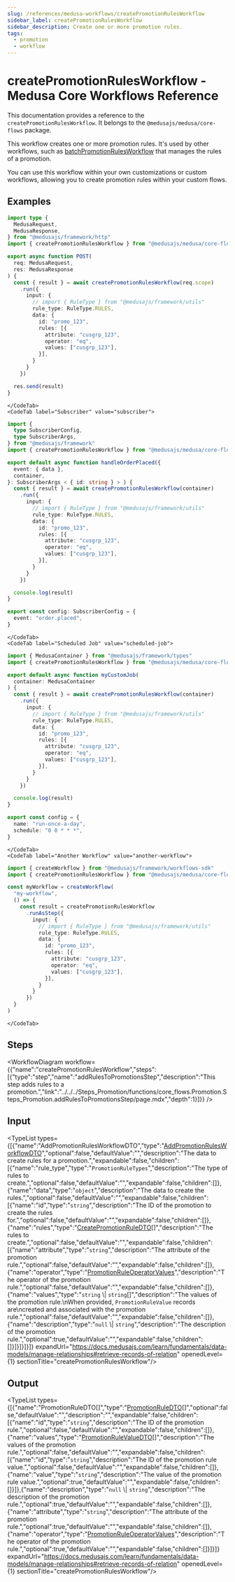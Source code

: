 ```yaml
---
slug: /references/medusa-workflows/createPromotionRulesWorkflow
sidebar_label: createPromotionRulesWorkflow
sidebar_description: Create one or more promotion rules.
tags:
  - promotion
  - workflow
---
```



# createPromotionRulesWorkflow - Medusa Core Workflows Reference

This documentation provides a reference to the `createPromotionRulesWorkflow`. It belongs to the `@medusajs/medusa/core-flows` package.

This workflow creates one or more promotion rules. It's used by other workflows,
such as [batchPromotionRulesWorkflow](../core_flows.Promotion.Workflows_Promotion.batchPromotionRulesWorkflow/page.mdx) that manages the rules of a promotion.

You can use this workflow within your own customizations or custom workflows, allowing you to
create promotion rules within your custom flows.

<SourceCodeLink link="https://github.com/medusajs/medusa/blob/cab00ff2b8935fdd788157ee36402ae59b079268/packages/core/core-flows/src/promotion/workflows/create-promotion-rules.ts#L43" />

## Examples

<CodeTabs group="workflow-exection">
    <CodeTab label="API Route" value="api-route">
    
```ts title="src/api/workflow/route.ts"
import type {
  MedusaRequest,
  MedusaResponse,
} from "@medusajs/framework/http"
import { createPromotionRulesWorkflow } from "@medusajs/medusa/core-flows"

export async function POST(
  req: MedusaRequest,
  res: MedusaResponse
) {
  const { result } = await createPromotionRulesWorkflow(req.scope)
    .run({
      input: {
        // import { RuleType } from "@medusajs/framework/utils"
        rule_type: RuleType.RULES,
        data: {
          id: "promo_123",
          rules: [{
            attribute: "cusgrp_123",
            operator: "eq",
            values: ["cusgrp_123"],
          }],
        }
      }
    })

  res.send(result)
}
```

    </CodeTab>
    <CodeTab label="Subscriber" value="subscriber">
    
```ts title="src/subscribers/order-placed.ts"
import {
  type SubscriberConfig,
  type SubscriberArgs,
} from "@medusajs/framework"
import { createPromotionRulesWorkflow } from "@medusajs/medusa/core-flows"

export default async function handleOrderPlaced({
  event: { data },
  container,
}: SubscriberArgs < { id: string } > ) {
  const { result } = await createPromotionRulesWorkflow(container)
    .run({
      input: {
        // import { RuleType } from "@medusajs/framework/utils"
        rule_type: RuleType.RULES,
        data: {
          id: "promo_123",
          rules: [{
            attribute: "cusgrp_123",
            operator: "eq",
            values: ["cusgrp_123"],
          }],
        }
      }
    })

  console.log(result)
}

export const config: SubscriberConfig = {
  event: "order.placed",
}
```

    </CodeTab>
    <CodeTab label="Scheduled Job" value="scheduled-job">
    
```ts title="src/jobs/message-daily.ts"
import { MedusaContainer } from "@medusajs/framework/types"
import { createPromotionRulesWorkflow } from "@medusajs/medusa/core-flows"

export default async function myCustomJob(
  container: MedusaContainer
) {
  const { result } = await createPromotionRulesWorkflow(container)
    .run({
      input: {
        // import { RuleType } from "@medusajs/framework/utils"
        rule_type: RuleType.RULES,
        data: {
          id: "promo_123",
          rules: [{
            attribute: "cusgrp_123",
            operator: "eq",
            values: ["cusgrp_123"],
          }],
        }
      }
    })

  console.log(result)
}

export const config = {
  name: "run-once-a-day",
  schedule: "0 0 * * *",
}
```

    </CodeTab>
    <CodeTab label="Another Workflow" value="another-workflow">
    
```ts title="src/workflows/my-workflow.ts"
import { createWorkflow } from "@medusajs/framework/workflows-sdk"
import { createPromotionRulesWorkflow } from "@medusajs/medusa/core-flows"

const myWorkflow = createWorkflow(
  "my-workflow",
  () => {
    const result = createPromotionRulesWorkflow
      .runAsStep({
        input: {
          // import { RuleType } from "@medusajs/framework/utils"
          rule_type: RuleType.RULES,
          data: {
            id: "promo_123",
            rules: [{
              attribute: "cusgrp_123",
              operator: "eq",
              values: ["cusgrp_123"],
            }],
          }
        }
      })
  }
)
```

    </CodeTab>
  </CodeTabs>

## Steps

<WorkflowDiagram workflow={{"name":"createPromotionRulesWorkflow","steps":[{"type":"step","name":"addRulesToPromotionsStep","description":"This step adds rules to a promotion.","link":"../../../Steps_Promotion/functions/core_flows.Promotion.Steps_Promotion.addRulesToPromotionsStep/page.mdx","depth":1}]}} />

## Input

<TypeList types={[{"name":"AddPromotionRulesWorkflowDTO","type":"[AddPromotionRulesWorkflowDTO](../../../../../types/types/types.AddPromotionRulesWorkflowDTO/page.mdx)","optional":false,"defaultValue":"","description":"The data to create rules for a promotion.","expandable":false,"children":[{"name":"rule_type","type":"`PromotionRuleTypes`","description":"The type of rules to create.","optional":false,"defaultValue":"","expandable":false,"children":[]},{"name":"data","type":"`object`","description":"The data to create the rules.","optional":false,"defaultValue":"","expandable":false,"children":[{"name":"id","type":"`string`","description":"The ID of the promotion to create the rules for.","optional":false,"defaultValue":"","expandable":false,"children":[]},{"name":"rules","type":"[CreatePromotionRuleDTO](../../../../../promotion/interfaces/promotion.CreatePromotionRuleDTO/page.mdx)[]","description":"The rules to create.","optional":false,"defaultValue":"","expandable":false,"children":[{"name":"attribute","type":"`string`","description":"The attribute of the promotion rule.","optional":false,"defaultValue":"","expandable":false,"children":[]},{"name":"operator","type":"[PromotionRuleOperatorValues](../../../../../promotion/types/promotion.PromotionRuleOperatorValues/page.mdx)","description":"The operator of the promotion rule.","optional":false,"defaultValue":"","expandable":false,"children":[]},{"name":"values","type":"`string` \\| `string`[]","description":"The values of the promotion rule.\nWhen provided, `PromotionRuleValue` records are\ncreated and associated with the promotion rule.","optional":false,"defaultValue":"","expandable":false,"children":[]},{"name":"description","type":"`null` \\| `string`","description":"The description of the promotion rule.","optional":true,"defaultValue":"","expandable":false,"children":[]}]}]}]}]} expandUrl="https://docs.medusajs.com/learn/fundamentals/data-models/manage-relationships#retrieve-records-of-relation" openedLevel={1} sectionTitle="createPromotionRulesWorkflow"/>

## Output

<TypeList types={[{"name":"PromotionRuleDTO[]","type":"[PromotionRuleDTO](../../../../../promotion/interfaces/promotion.PromotionRuleDTO/page.mdx)[]","optional":false,"defaultValue":"","description":"","expandable":false,"children":[{"name":"id","type":"`string`","description":"The ID of the promotion rule.","optional":false,"defaultValue":"","expandable":false,"children":[]},{"name":"values","type":"[PromotionRuleValueDTO](../../../../../promotion/interfaces/promotion.PromotionRuleValueDTO/page.mdx)[]","description":"The values of the promotion rule.","optional":false,"defaultValue":"","expandable":false,"children":[{"name":"id","type":"`string`","description":"The ID of the promotion rule value.","optional":false,"defaultValue":"","expandable":false,"children":[]},{"name":"value","type":"`string`","description":"The value of the promotion rule value.","optional":true,"defaultValue":"","expandable":false,"children":[]}]},{"name":"description","type":"`null` \\| `string`","description":"The description of the promotion rule.","optional":true,"defaultValue":"","expandable":false,"children":[]},{"name":"attribute","type":"`string`","description":"The attribute of the promotion rule.","optional":true,"defaultValue":"","expandable":false,"children":[]},{"name":"operator","type":"[PromotionRuleOperatorValues](../../../../../promotion/types/promotion.PromotionRuleOperatorValues/page.mdx)","description":"The operator of the promotion rule.","optional":true,"defaultValue":"","expandable":false,"children":[]}]}]} expandUrl="https://docs.medusajs.com/learn/fundamentals/data-models/manage-relationships#retrieve-records-of-relation" openedLevel={1} sectionTitle="createPromotionRulesWorkflow"/>
